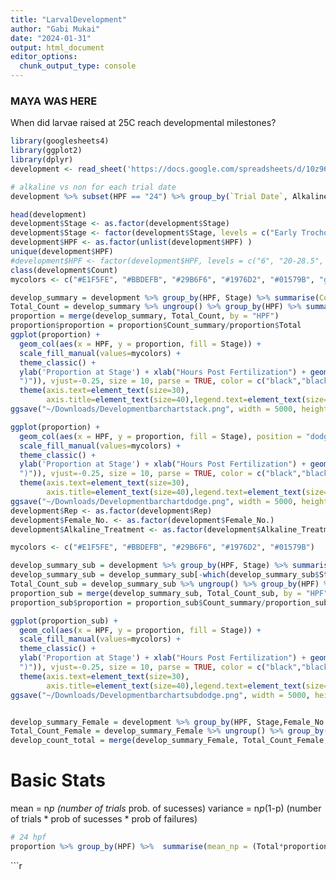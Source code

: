 ```yaml
---
title: "LarvalDevelopment"
author: "Gabi Mukai"
date: "2024-01-31"
output: html_document
editor_options: 
  chunk_output_type: console
---
```


### MAYA WAS HERE
When did larvae raised at 25C reach developmental milestones?
```r
library(googlesheets4)
library(ggplot2)
library(dplyr)
development <- read_sheet('https://docs.google.com/spreadsheets/d/10z96KBKw9umDFoErzKku8eiQMh4RgWS2MIzMLrLX6CY/edit#gid=361953853', "Normal Larval Development Summary")

# alkaline vs non for each trial date
development %>% subset(HPF == "24") %>% group_by(`Trial Date`, Alkaline_Treatment) %>% summarise(sum(Count))

head(development)
development$Stage <- as.factor(development$Stage) 
development$Stage <- factor(development$Stage, levels = c("Early Trochophore", "Pre to Mid Torsion", "Post Torsion", "Eyespot Only", "Eyespot and CT", "Eyespot but CT not viewable"))
development$HPF <- as.factor(unlist(development$HPF) )
unique(development$HPF)
#development$HPF <- factor(development$HPF, levels = c("6", "20-28.5", "44-50", "67-72"))
class(development$Count)
mycolors <- c("#E1F5FE", "#BBDEFB", "#29B6F6", "#1976D2", "#01579B", "grey")

develop_summary = development %>% group_by(HPF, Stage) %>% summarise(Count_summary = sum(Count)) 
Total_Count = develop_summary %>% ungroup() %>% group_by(HPF) %>% summarise(Total = sum(Count_summary))
proportion = merge(develop_summary, Total_Count, by = "HPF") 
proportion$proportion = proportion$Count_summary/proportion$Total
ggplot(proportion) + 
  geom_col(aes(x = HPF, y = proportion, fill = Stage)) +
  scale_fill_manual(values=mycolors) +
  theme_classic() + 
  ylab('Proportion at Stage') + xlab("Hours Post Fertilization") + geom_text(aes(x=HPF, y = c(0.95, 0.3,0.95,0.76,0.31,0.95,0.95,0.87,0.18), label = paste0("frac(",Count_summary, ",", Total, 
  ")")), vjust=-0.25, size = 10, parse = TRUE, color = c("black","black","black","black","white","black","black","black","white")) +
  theme(axis.text=element_text(size=30),
        axis.title=element_text(size=40),legend.text=element_text(size=40), legend.title = element_text(size = 40))
ggsave("~/Downloads/Developmentbarchartstack.png", width = 5000, height = 7000, units = "px")

ggplot(proportion) + 
  geom_col(aes(x = HPF, y = proportion, fill = Stage), position = "dodge2") +
  scale_fill_manual(values=mycolors) +
  theme_classic() + 
  ylab('Proportion at Stage') + xlab("Hours Post Fertilization") + geom_text(aes(x=HPF, y = proportion, label = paste0("frac(",Count_summary, ",", Total, 
  ")")), vjust=-0.25, size = 10, parse = TRUE, color = c("black","black","black","black","black","black","black","black","black"),position = position_dodge2(width = 0.9)) +
  theme(axis.text=element_text(size=30),
        axis.title=element_text(size=40),legend.text=element_text(size=40), legend.title = element_text(size = 40))
ggsave("~/Downloads/Developmentbarchartdodge.png", width = 5000, height = 7000, units = "px")
development$Rep <- as.factor(development$Rep)
development$Female_No. <- as.factor(development$Female_No.)
development$Alkaline_Treatment <- as.factor(development$Alkaline_Treatment)

mycolors <- c("#E1F5FE", "#BBDEFB", "#29B6F6", "#1976D2", "#01579B")

develop_summary_sub = development %>% group_by(HPF, Stage) %>% summarise(Count_summary = sum(Count)) 
develop_summary_sub = develop_summary_sub[-which(develop_summary_sub$Stage == "Eyespot but CT not viewable"),]
Total_Count_sub = develop_summary_sub %>% ungroup() %>% group_by(HPF) %>% summarise(Total = sum(Count_summary))
proportion_sub = merge(develop_summary_sub, Total_Count_sub, by = "HPF") 
proportion_sub$proportion = proportion_sub$Count_summary/proportion_sub$Total

ggplot(proportion_sub) + 
  geom_col(aes(x = HPF, y = proportion, fill = Stage)) +
  scale_fill_manual(values=mycolors) +
  theme_classic() + 
  ylab('Proportion at Stage') + xlab("Hours Post Fertilization") + geom_text(aes(x=HPF, y = c(0.95, 0.3,0.95,0.63,0.95,0.95,0.87), label = paste0("frac(",Count_summary, ",", Total, 
  ")")), vjust=-0.25, size = 10, parse = TRUE, color = c("black","black","black","black","black","black","black")) +
  theme(axis.text=element_text(size=30),
        axis.title=element_text(size=40),legend.text=element_text(size=40), legend.title = element_text(size = 40))
ggsave("~/Downloads/Developmentbarchartsubdodge.png", width = 5000, height = 7000, units = "px")


develop_summary_Female = development %>% group_by(HPF, Stage,Female_No.,Rep, Alkaline_Treatment) %>% summarise(Count_summary = sum(Count)) 
Total_Count_Female = develop_summary_Female %>% ungroup() %>% group_by(HPF, Female_No., Rep, Alkaline_Treatment) %>% summarise(Total = sum(Count_summary))
develop_count_total = merge(develop_summary_Female, Total_Count_Female, by = c("HPF", "Female_No.", "Rep", "Alkaline_Treatment"))


```
# Basic Stats
mean = n*p (number of trials * prob. of sucesses)
variance = n*p*(1-p) (number of trials * prob of sucesses * prob of failures)
```r
# 24 hpf
proportion %>% group_by(HPF) %>%  summarise(mean_np = (Total*proportion), variance = (Total*proportion*(1-proportion)), sd = sqrt((Total*proportion*(1-proportion))))


``` 


```r

